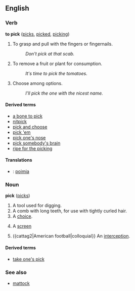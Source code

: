 ==English==

===Verb===
'''to pick''' ([[picks]], [[picked]], [[picking]])

# To grasp and pull with the fingers or fingernails.
#: ''Don't pick at that scab.''
# To remove a fruit or plant for consumption.
#: ''It's time to pick the tomatoes.''
# Choose among options.
#: ''I'll pick the one with the nicest name.''

====Derived terms====
*[[a bone to pick]]
*[[nitpick]]
*[[pick and choose]]
*[[pick 'em]]
*[[pick one's nose]]
*[[pick somebody's brain]]
*[[ripe for the picking]]

====Translations====
*{{fi}}: [[poimia]]

===Noun===
'''pick''' ([[picks]])

# A tool used for digging.
# A comb with long teeth, for use with tightly curled hair.
# A [[choice]].
# {{hoops}} A [[screen]]
# ({cattag2|American football|colloquial}} An [[interception]].

====Derived terms====
*[[take one's pick]]

===See also===
*[[mattock]]